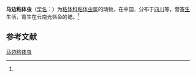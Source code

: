 {{Speciesbox
| name = 马边粘体虫
| status = 
| status_system = 
| image = 
| genus = Myxosoma
| species = mapienensis
| authority = (Ma et Zhao, 1998)<ref name='id9363'>{{cite web| url =http://www.bioinfo.cn/db05/BjdwSpecies.php?action=view&id=9363| title =马边粘体虫| work =《中国动物物种编目数据库》| publisher =中国科学院微生物研究所| author =中国科学院动物研究所| accessdate =2009-04-16| deadurl =yes| archiveurl =https://web.archive.org/web/20160305033141/http://www.bioinfo.cn/db05/BjdwSpecies.php?action=view&id=9363| archivedate =2016-03-05}}</ref>
}}

'''马边粘体虫'''（[[学名|学名]]：{{lang|la|''Myxosoma mapienensis''}}）为[[粘体科|粘体科]][[粘体虫属|粘体虫属]]的动物。在中国，分布于[[四川|四川]]等，营[[寄生|寄生]]生活，寄生在云南光唇鱼的鳃。<ref name='id9363'/>

== 参考文献 ==
{{reflist}}

{{Wikispecies|Myxosoma mapienensis}}

[[Category:粘体虫属|马边粘体虫]]


{{Cnidarian-stub}}